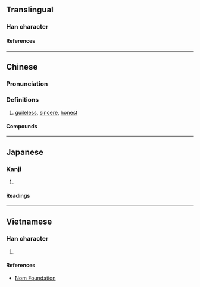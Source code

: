 {{character info/new}}
==Translingual==

===Han character===
{{Han char|rn=61|rad=心|as=10|sn=13|four=95093|canj=PQMF|ids=⿰忄素}}


====References====
{{Han ref|kx=0396.120|dkj=10986|dj=0734.190|hdz=42335.100|uh=612B}}

----

==Chinese==
{{zh-forms}}

===Pronunciation===
{{zh-pron
|m=sù
|c=sou3
|mn=qz,tw,xm,zz:sò͘
|mc=
|oc=
|ma=
|cat=a
}}
===Definitions===
{{zh-hanzi}}

# [[guileless]], [[sincere]], [[honest]]
====Compounds====
{{zh-der|情愫}}

----

==Japanese==

===Kanji===
{{ja-kanji|grade=|rs=心10}}

# {{rfdef|ja|sort=心10}}

====Readings====
{{ja-readings
|on=そ
|kun=まこと
}}

----

==Vietnamese==

===Han character===
{{vi-readings|rs=心10|reading=tố}}

# {{rfdef|vi|sort=心10}}

====References====
* [http://nomfoundation.org/common/nom_details.php?codepoint=612b Nom Foundation]
